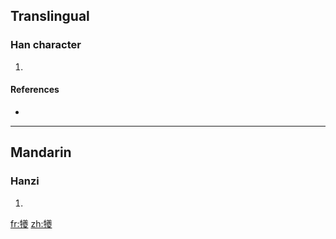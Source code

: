 ==Translingual==

===Han character===
{{Han char|rn=93|rad=牛|as=20|sn=24|four=2854<sub>7</sub>|canj=竹手廿金水 (HQTCE)}}

# {{defn|Han|sort=牛20}}

====References====
* {{Han ref|kx=0705.220|dkj=20227|dj=1118.070|hdz=31823.050|uh=72AA|ud=29354|bh=F8F7|bd=63735}}

----

==Mandarin==

===Hanzi===
{{cmn-hanzi|pin=[[chái]] ([[chai2]]), [[kuí]] ([[kui2]])|wg=ch'ai<sup>2</sup>, k'uei<sup>2</sup>}}

# {{defn|Mandarin}}

[[fr:犪]]
[[zh:犪]]